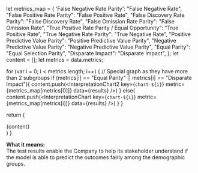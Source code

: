 

  let metrics_map = {
    'False Negative Rate Parity': "False Negative Rate",
    "False Positive Rate Parity": "False Positive Rate",
    "False Discovery Rate Parity": "False Discovery Rate",
    "False Omission Rate Parity": "False Omission Rate",
    "True Positive Rate Parity / Equal Opportunity": "True Positive Rate",
    "True Negative Rate Parity": "True Negative Rate",
    "Positive Predictive Value Parity": "Positive Predictive Value Parity",
    "Negative Predictive Value Parity": "Negative Predictive Value Parity",
    "Equal Parity": "Equal Selection Parity",
    "Disparate Impact": "Disparate Impact",
  };
  let content = [];
  let metrics = data.metrics;
  
  for (var i = 0; i < metrics.length; i++) {
    // Special graph as they have more than 2 subgroups
    if (metrics[i] == "Equal Parity" || metrics[i] == "Disparate Impact"){
      content.push(<InterpretationChart2
        key={`chart-${i}`}
        metric={metrics_map[metrics[0]]}
        data={results}
      />)
    }
    else{
      content.push(<InterpretationChart
        key={`chart-${i}`}
        metric={metrics_map[metrics[i]]}
        data={results}
      />)
    }
  }

  return (
    <div>{content}</div>
  )
}

<div>
  <b>What it means:</b>
  <br/>
  The test results enable the Company to help its stakeholder understand if the model is able to predict the outcomes fairly among the demographic groups.
  <GetInterpretation
    id={props.id}
    data={props.getIBData(ib_cid)}
    results={props.getResults(cid)}
  />
</div>